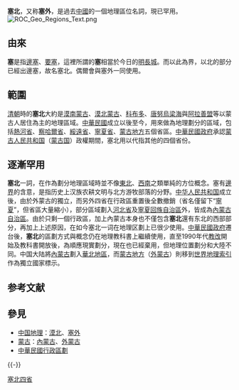 {{unreferenced|time=2016-05-04T00:20:09+00:00}}
'''塞北'''，又称'''塞外'''，是過去[[中國|中國]]的一個地理區位名詞，現已罕用。
[[File:ROC_Geo_Regions_Text.png|thumb]]

==由來==
'''塞'''是指[[邊疆|邊塞]]、[[要塞|要塞]]，這裡所謂的'''塞'''相當於今日的[[明長城|明長城]]。而以此為界，以北的部分已經出邊塞，故名塞北。偶爾會與塞外一同使用。

==範圍==
{{multiple image
| align = right
| perrow = 5/5/5
| total_width = 500
| caption_align = center
| title = 
| image1 = 亚新地学社1936年《袖珍中华全图》--29热河省.jpg
| caption1 = 熱河省
| image2 = 亚新地学社1936年《袖珍中华全图》--28察哈尔省.jpg
| caption2 = 察哈爾省
| image3 = 亚新地学社1936年《袖珍中华全图》--27绥远省.jpg
| caption3 = 綏遠省
| image4 = 亚新地学社1936年《袖珍中华全图》--26宁夏省.jpg
| caption4 = 寧夏省
| image5 = 亚新地学社1936年《袖珍中华全图》--34蒙古地方.jpg
| caption5 = 蒙古地方
}}
[[清朝|清朝]]時的'''塞北'''大約是[[漠南蒙古|漠南蒙古]]、[[漠北蒙古|漠北蒙古]]、[[科布多|科布多]]、[[唐努烏梁海|唐努烏梁海]]與[[阿拉善盟|阿拉善盟]]等以蒙古人居住為主的地理區域。[[中華民國|中華民國]]成立以後至今，用來做為地理劃分的區域，包括[[熱河省_(中華民國)|熱河省]]、[[察哈爾省_(中華民國)|察哈爾省]]、[[綏遠省_(中華民國)|綏遠省]]、[[寧夏省_(中華民國)|寧夏省]]、[[蒙古地方|蒙古地方]]五個省區。[[中華民國政府|中華民國政府]]承認[[蒙古人民共和国|蒙古人民共和国]]（[[蒙古国|蒙古国]]）政權期間，塞北用以代指其他的四個省份。

==逐漸罕用==
'''塞北'''一詞，在作為劃分地理區域時並不像[[中国东北地区|東北]]、[[中国西南|西南]]之類單純的方位概念。塞有[[邊界|邊界]]的含意，是指历史上汉族农耕文明与北方游牧部落的分野。[[中华人民共和国|中华人民共和国]]成立後，由於外蒙古的獨立，而另外四省在行政區重置後全數撤銷（省名僅留下“[[寧夏|寧夏]]”，但省區大量縮小），部分區域劃入[[河北省|河北省]]及[[寧夏回族自治區|寧夏回族自治區]]外，皆成為[[內蒙古自治區|內蒙古自治區]]。由於只剩一個行政區，加上內蒙古本身也不僅包含'''塞北'''還有东北的西部部分，再加上上述原因，在如今塞北一词在地理区劃上已很少使用。[[中華民國政府|中華民國政府]]遷台後，'''塞北'''的區劃方式與概念仍在地理教科書上繼續使用，直至1990年代[[教改|教改]]開始及教科書開放後，為順應現實劃分，現在也已經棄用，但地理位置劃分和大陸不同。中国大陆將[[內蒙古自治區|內蒙古]]劃入[[華北地區|華北地區]]，而[[蒙古地方|蒙古地方]]（[[外蒙古|外蒙古]]）則移到[[世界地理索引|世界地理索引]]作為獨立國家標示。

== 参考文献 ==
{{Reflist}}

== 參見 ==
{{Portal box|中国|中华民国|地理}}
* [[中国地理|中国地理]]：[[漠北|漠北]]、[[塞外|塞外]]
* [[蒙古|蒙古]]：[[內蒙古|內蒙古]]、[[外蒙古|外蒙古]]
* [[中華民國行政區劃|中華民國行政區劃]]

{{-}}

{{中國傳統地理大區|ROC}}
{{中華民國大陆时期行政區劃}}
{{中華民國法理行政區劃}}

[[Category:塞北四省|]]